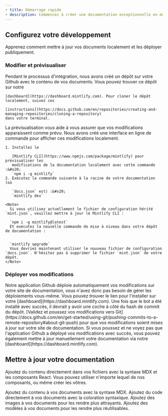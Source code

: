 ```yaml
---
- title: Démarrage rapide
- description: Commencez à créer une documentation exceptionnelle en moins de 5 minutes
---
```


## Configurez votre développement

Apprenez comment mettre à jour vos documents localement et les déployer publiquement.

### Modifier et prévisualiser

<AccordionGroup>
  <Accordion icon="github" title="Cloner vos documents localement">
    Pendant le processus d'intégration, nous avons créé un dépôt sur votre Github avec
    le contenu de vos documents. Vous pouvez trouver ce dépôt sur notre

    [dashboard](https://dashboard.mintlify.com). Pour cloner le dépôt
    localement, suivez ces

    [instructions](https://docs.github.com/en/repositories/creating-and-managing-repositories/cloning-a-repository)
    dans votre terminal.

  </Accordion>

  <Accordion icon="rectangle-terminal" title="Prévisualiser les modifications">
    La prévisualisation vous aide à vous assurer que vos modifications apparaissent comme prévu. Nous avons créé une
    interface en ligne de commande pour afficher ces modifications localement.


    1. Installez le

       [Mintlify CLI](https://www.npmjs.com/package/mintlify) pour prévisualiser les
       modifications de la documentation localement avec cette commande :&#x20;
       `npm i -g mintlify`
    2. Exécutez la commande suivante à la racine de votre documentation (où

       `docs.json` est) :&#x20;
       `mintlify dev`

    <Note>
      Si vous utilisez actuellement le fichier de configuration hérité `mint.json`, veuillez mettre à jour le Mintlify CLI :

      `npm i -g mintlify@latest`
      Et exécutez la nouvelle commande de mise à niveau dans votre dépôt de documentation :


      `mintlify upgrade`
      Vous devriez maintenant utiliser le nouveau fichier de configuration `docs.json`. N'hésitez pas à supprimer le fichier `mint.json` de votre dépôt.
    </Note>
  </Accordion>
</AccordionGroup>

### Déployer vos modifications

<AccordionGroup>
  <Accordion icon="message-bot" title="Installer notre application Github">
    Notre application Github déploie automatiquement vos modifications sur votre site de documentation, vous
    n'avez donc pas besoin de gérer les déploiements vous-même. Vous pouvez trouver le lien pour l'installer sur
    votre [dashboard](https://dashboard.mintlify.com). Une fois que le bot a été
    installé avec succès, il devrait y avoir une coche à côté du hash de commit
    du dépôt.
  </Accordion>

  <Accordion icon="rocket" title="Pousser vos modifications">
    [Validez et poussez vos modifications vers
    Git](https://docs.github.com/en/get-started/using-git/pushing-commits-to-a-remote-repository#about-git-push)
    pour que vos modifications soient mises à jour sur votre site de documentation. Si vous poussez et ne voyez pas que
    l'application Github a déployé vos modifications avec succès, vous pouvez également mettre à jour
    manuellement votre documentation via notre [dashboard](https://dashboard.mintlify.com).
  </Accordion>
</AccordionGroup>

## Mettre à jour votre documentation

Ajoutez du contenu directement dans vos fichiers avec la syntaxe MDX et les composants React. Vous pouvez utiliser n'importe lequel de nos composants, ou même créer les vôtres.

<CardGroup>
  <Card title="Ajouter du contenu avec MDX" icon="file" href="/fr/essentials/markdown">
    Ajoutez du contenu à vos documents avec la syntaxe MDX.
  </Card>

  <Card title="Ajouter des blocs de code" icon="square-code" href="/fr/essentials/code">
    Ajoutez du code directement à vos documents avec la coloration syntaxique.
  </Card>

  <Card title="Ajouter des images" icon="image" href="/fr/essentials/images">
    Ajoutez des images à vos documents pour les rendre plus attrayants.
  </Card>

  <Card title="Ajouter des composants personnalisés" icon="puzzle-piece" href="/fr/essentials/reusable-snippets">
    Ajoutez des modèles à vos documents pour les rendre plus réutilisables.
  </Card>
</CardGroup>
